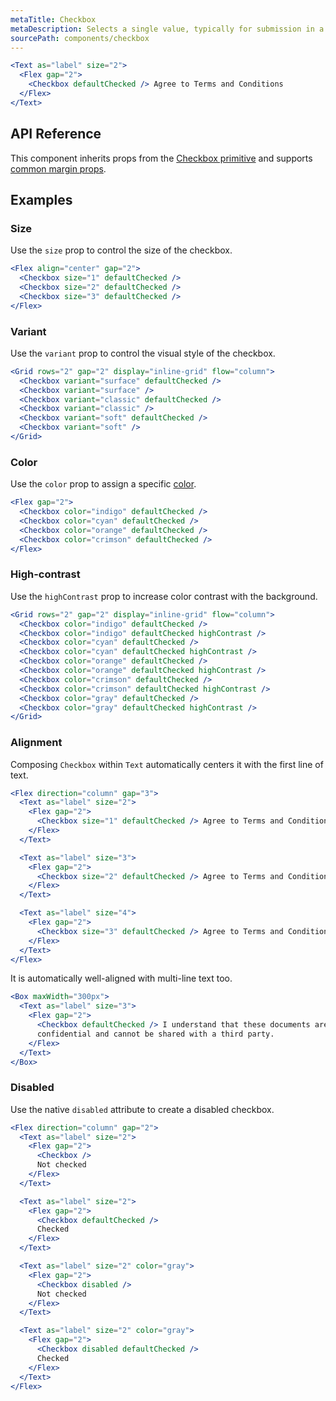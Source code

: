 ```yaml
---
metaTitle: Checkbox
metaDescription: Selects a single value, typically for submission in a form.
sourcePath: components/checkbox
---
```


```jsx live=true
<Text as="label" size="2">
  <Flex gap="2">
    <Checkbox defaultChecked /> Agree to Terms and Conditions
  </Flex>
</Text>
```

## API Reference

This component inherits props from the [Checkbox primitive](/primitives/docs/components/checkbox) and supports [common margin props](/themes/docs/theme/layout#margin-props).

<ThemesPropsTable name="Checkbox" />

## Examples

### Size

Use the `size` prop to control the size of the checkbox.

```jsx live=true
<Flex align="center" gap="2">
  <Checkbox size="1" defaultChecked />
  <Checkbox size="2" defaultChecked />
  <Checkbox size="3" defaultChecked />
</Flex>
```

### Variant

Use the `variant` prop to control the visual style of the checkbox.

```jsx live=true
<Grid rows="2" gap="2" display="inline-grid" flow="column">
  <Checkbox variant="surface" defaultChecked />
  <Checkbox variant="surface" />
  <Checkbox variant="classic" defaultChecked />
  <Checkbox variant="classic" />
  <Checkbox variant="soft" defaultChecked />
  <Checkbox variant="soft" />
</Grid>
```

### Color

Use the `color` prop to assign a specific [color](/themes/docs/theme/color).

```jsx live=true
<Flex gap="2">
  <Checkbox color="indigo" defaultChecked />
  <Checkbox color="cyan" defaultChecked />
  <Checkbox color="orange" defaultChecked />
  <Checkbox color="crimson" defaultChecked />
</Flex>
```

### High-contrast

Use the `highContrast` prop to increase color contrast with the background.

```jsx live=true
<Grid rows="2" gap="2" display="inline-grid" flow="column">
  <Checkbox color="indigo" defaultChecked />
  <Checkbox color="indigo" defaultChecked highContrast />
  <Checkbox color="cyan" defaultChecked />
  <Checkbox color="cyan" defaultChecked highContrast />
  <Checkbox color="orange" defaultChecked />
  <Checkbox color="orange" defaultChecked highContrast />
  <Checkbox color="crimson" defaultChecked />
  <Checkbox color="crimson" defaultChecked highContrast />
  <Checkbox color="gray" defaultChecked />
  <Checkbox color="gray" defaultChecked highContrast />
</Grid>
```

### Alignment

Composing `Checkbox` within `Text` automatically centers it with the first line of text.

```jsx live="true"
<Flex direction="column" gap="3">
  <Text as="label" size="2">
    <Flex gap="2">
      <Checkbox size="1" defaultChecked /> Agree to Terms and Conditions
    </Flex>
  </Text>

  <Text as="label" size="3">
    <Flex gap="2">
      <Checkbox size="2" defaultChecked /> Agree to Terms and Conditions
    </Flex>
  </Text>

  <Text as="label" size="4">
    <Flex gap="2">
      <Checkbox size="3" defaultChecked /> Agree to Terms and Conditions
    </Flex>
  </Text>
</Flex>
```

It is automatically well-aligned with multi-line text too.

```jsx live="true"
<Box maxWidth="300px">
  <Text as="label" size="3">
    <Flex gap="2">
      <Checkbox defaultChecked /> I understand that these documents are
      confidential and cannot be shared with a third party.
    </Flex>
  </Text>
</Box>
```

### Disabled

Use the native `disabled` attribute to create a disabled checkbox.

```jsx live="true"
<Flex direction="column" gap="2">
  <Text as="label" size="2">
    <Flex gap="2">
      <Checkbox />
      Not checked
    </Flex>
  </Text>

  <Text as="label" size="2">
    <Flex gap="2">
      <Checkbox defaultChecked />
      Checked
    </Flex>
  </Text>

  <Text as="label" size="2" color="gray">
    <Flex gap="2">
      <Checkbox disabled />
      Not checked
    </Flex>
  </Text>

  <Text as="label" size="2" color="gray">
    <Flex gap="2">
      <Checkbox disabled defaultChecked />
      Checked
    </Flex>
  </Text>
</Flex>
```
